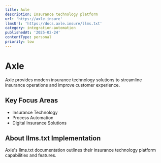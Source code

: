 ```yaml
---
title: Axle
description: Insurance technology platform
url: 'https://axle.insure'
llmsUrl: 'https://docs.axle.insure/llms.txt'
category: integration-automation
publishedAt: '2025-02-24'
contentType: personal
priority: low
---
```


# Axle

Axle provides modern insurance technology solutions to streamline insurance operations and improve customer experience.

## Key Focus Areas

- Insurance Technology
- Process Automation
- Digital Insurance Solutions

## About llms.txt Implementation

Axle's llms.txt documentation outlines their insurance technology platform capabilities and features.
